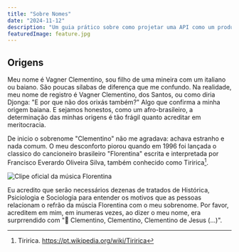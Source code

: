 ```yaml
---
title: "Sobre Nomes"
date: "2024-11-12"
description: "Um guia prático sobre como projetar uma API como um produto"
featuredImage: feature.jpg
---
```


## Origens

Meu nome é Vagner Clementino, sou filho de uma mineira com um italiano ou
baiano. São poucas sílabas de diferença que me confundo. Na realidade, meu nome
de registro é Vagner Clementino, dos Santos, ou como diria Djonga: "E por que
não dos orixás também?" Algo que confirma a minha origem baiana. E sejamos
honestos, como um afro-brasileiro, a determinação das minhas origens é tão
frágil quanto acreditar em meritocracia.

De inicio o sobrenome "Clementino" não me agradava: achava estranho e nada
comum. O meu desconforto piorou quando em 1996 foi lançada o classico do
cancioneiro brasileiro "Florentina" escrita e interpretada por Francisco
Everardo Oliveira Silva, também conhecido como Tiririca[^1].


![Clipe oficial da música Florentina](https://www.youtube.com/watch?v=uiem5_bJRLM)

Eu acredito que serão necessários dezenas de tratados de Histórica, Psiciologia
e Sociologia para entender os motivos que as pessoas relacionam o refrão da
múscia Florentina com o meu sobrenome. Por favor, acreditem em mim, em inumeras
vezes, ao dizer o meu nome, era surprrendido com "🎵 Clementino, Clementino,
Clementino de Jesus (...)".

[^1]:
    Tiririca.
    https://pt.wikipedia.org/wiki/Tiririca
[^2]:
    2023 State of the API Report
    https://www.postman.com/state-of-api
[^3]:
    Building an API Product: Design, implement, release, and maintain API products that meet user needs
    https://books.google.com.br/books/about/Building_an_API_Product.html
[^4]:
    RFC 8594: The Sunset HTTP Header Field 
    https://www.rfc-editor.org/rfc/rfc8594.html
[^5]:
    Intro to APIs: History of APIs
    https://blog.postman.com/intro-to-apis-history-of-apis/
